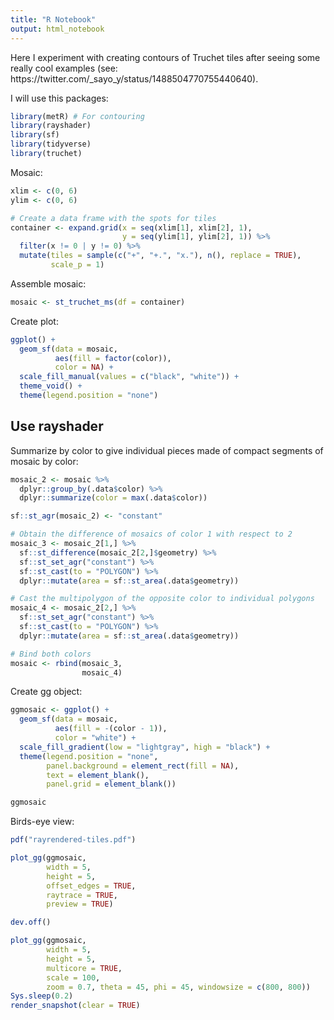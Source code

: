 ```yaml
---
title: "R Notebook"
output: html_notebook
---
```


Here I experiment with creating contours of Truchet tiles after seeing some really cool examples (see: https://twitter.com/_sayo_y/status/1488504770755440640).

I will use this packages:
```r
library(metR) # For contouring 
library(rayshader)
library(sf)
library(tidyverse)
library(truchet)
```

Mosaic:
```r
xlim <- c(0, 6)
ylim <- c(0, 6)

# Create a data frame with the spots for tiles
container <- expand.grid(x = seq(xlim[1], xlim[2], 1),
                         y = seq(ylim[1], ylim[2], 1)) %>%
  filter(x != 0 | y != 0) %>%
  mutate(tiles = sample(c("+", "+.", "x."), n(), replace = TRUE),
         scale_p = 1)
```

Assemble mosaic:
```r
mosaic <- st_truchet_ms(df = container)
```

Create plot:
```r
ggplot() +
  geom_sf(data = mosaic,
          aes(fill = factor(color)),
          color = NA) + 
  scale_fill_manual(values = c("black", "white")) +
  theme_void() +
  theme(legend.position = "none")
```

<!-- This can be used to create Tanaka contours
```r
pts <- data.frame(expand.grid(x = seq(xlim[1], xlim[2], by = 0.01),
                              y = seq(ylim[1], ylim[2], by = 0.01)))

pts <- cbind(pts, 
             pts %>%
               st_as_sf(coords = c("x", "y"))) %>%
  st_as_sf() %>%
  st_join(mosaic)

ggplot(data = pts,
       aes(x, y, z = color)) +
  geom_contour_filled(breaks = c(0, 
                                 1)) +
  geom_contour_tanaka(sun.angle = 60, 
                      smooth = 10) +
  coord_equal() +
  theme_void()
```
--->

## Use rayshader

Summarize by color to give individual pieces made of compact segments of mosaic by color:
```r
mosaic_2 <- mosaic %>%
  dplyr::group_by(.data$color) %>%
  dplyr::summarize(color = max(.data$color))

sf::st_agr(mosaic_2) <- "constant"

# Obtain the difference of mosaics of color 1 with respect to 2
mosaic_3 <- mosaic_2[1,] %>%
  sf::st_difference(mosaic_2[2,]$geometry) %>%
  sf::st_set_agr("constant") %>%
  sf::st_cast(to = "POLYGON") %>%
  dplyr::mutate(area = sf::st_area(.data$geometry))

# Cast the multipolygon of the opposite color to individual polygons
mosaic_4 <- mosaic_2[2,] %>%
  sf::st_set_agr("constant") %>%
  sf::st_cast(to = "POLYGON") %>%
  dplyr::mutate(area = sf::st_area(.data$geometry))

# Bind both colors
mosaic <- rbind(mosaic_3,
                mosaic_4)
```

Create gg object:
```r
ggmosaic <- ggplot() +
  geom_sf(data = mosaic,
          aes(fill = -(color - 1)),
          color = "white") + 
  scale_fill_gradient(low = "lightgray", high = "black") +
  theme(legend.position = "none",
        panel.background = element_rect(fill = NA),
        text = element_blank(),
        panel.grid = element_blank())

ggmosaic
```

Birds-eye view:
```r
pdf("rayrendered-tiles.pdf")

plot_gg(ggmosaic, 
        width = 5, 
        height = 5, 
        offset_edges = TRUE,
        raytrace = TRUE, 
        preview = TRUE)

dev.off()
```


```r
plot_gg(ggmosaic, 
        width = 5,
        height = 5, 
        multicore = TRUE, 
        scale = 100, 
        zoom = 0.7, theta = 45, phi = 45, windowsize = c(800, 800))
Sys.sleep(0.2)
render_snapshot(clear = TRUE)
```

